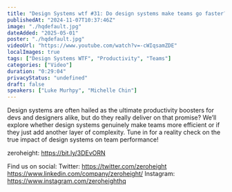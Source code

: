 ```yaml
---
title: "Design Systems wtf #31: Do design systems make teams go faster?"
publishedAt: "2024-11-07T10:37:46Z"
image: "./hqdefault.jpg"
dateAdded: "2025-05-01"
poster: "./hqdefault.jpg"
videoUrl: "https://www.youtube.com/watch?v=-cWIqsamZDE"
localImages: true
tags: ["Design Systems WTF", "Productivity", "Teams"]
categories: ["Video"]
duration: "0:29:04"
privacyStatus: "undefined"
draft: false
speakers: ["Luke Murhpy", "Michelle Chin"]
---
```


Design systems are often hailed as the ultimate productivity boosters for devs and designers alike, but do they really deliver on that promise? We’ll explore whether design systems genuinely make teams more efficient or if they just add another layer of complexity. Tune in for a reality check on the true impact of design systems on team performance!

zeroheight: https://bit.ly/3DEvORN

Find us on social:
Twitter: https://twitter.com/zeroheight
https://www.linkedin.com/company/zeroheight/
Instagram: https://www.instagram.com/zeroheighthq
